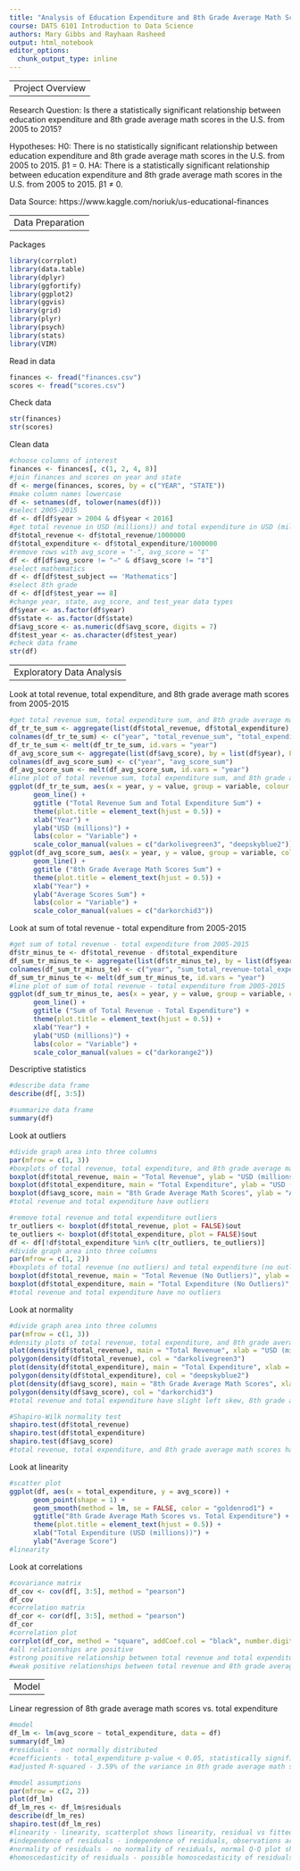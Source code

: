 ```yaml
---
title: "Analysis of Education Expenditure and 8th Grade Average Math Scores in the United States from 2005-2015"
course: DATS 6101 Introduction to Data Science
authors: Mary Gibbs and Rayhaan Rasheed
output: html_notebook
editor_options: 
  chunk_output_type: inline
---
```


----------------
Project Overview
----------------

Research Question: Is there a statistically significant relationship between education expenditure and 8th grade average math scores in the U.S. from 2005 to 2015?

Hypotheses:
H0: There is no statistically significant relationship between education expenditure and 8th grade average math scores in the U.S. from 2005 to 2015. β1 = 0. 
HA: There is a statistically significant relationship between education expenditure and 8th grade average math scores in the U.S. from 2005 to 2015. β1 ≠ 0.

Data Source: https://www.kaggle.com/noriuk/us-educational-finances

----------------
Data Preparation
----------------

Packages
```r
library(corrplot)
library(data.table)
library(dplyr)
library(ggfortify)
library(ggplot2)
library(ggvis)
library(grid)
library(plyr)
library(psych)
library(stats)
library(VIM)
```

Read in data
```r
finances <- fread("finances.csv")
scores <- fread("scores.csv")
```

Check data
```r
str(finances)
str(scores)
```

Clean data
```r
#choose columns of interest
finances <- finances[, c(1, 2, 4, 8)]
#join finances and scores on year and state
df <- merge(finances, scores, by = c("YEAR", "STATE"))
#make column names lowercase
df <- setnames(df, tolower(names(df)))
#select 2005-2015
df <- df[df$year > 2004 & df$year < 2016]
#get total revenue in USD (millions)) and total expenditure in USD (millions)
df$total_revenue <- df$total_revenue/1000000
df$total_expenditure <- df$total_expenditure/1000000
#remove rows with avg_score = "-", avg_score = "‡"
df <- df[df$avg_score != "—" & df$avg_score != "‡"]
#select mathematics
df <- df[df$test_subject == 'Mathematics']
#select 8th grade
df <- df[df$test_year == 8]
#change year, state, avg_score, and test_year data types
df$year <- as.factor(df$year)
df$state <- as.factor(df$state)
df$avg_score <- as.numeric(df$avg_score, digits = 7)
df$test_year <- as.character(df$test_year)
#check data frame 
str(df)
```

-------------------------
Exploratory Data Analysis
-------------------------

Look at total revenue, total expenditure, and 8th grade average math scores from 2005-2015
```r
#get total revenue sum, total expenditure sum, and 8th grade average math scores sum from 2005-2015
df_tr_te_sum <- aggregate(list(df$total_revenue, df$total_expenditure), by = list(df$year), FUN = sum)
colnames(df_tr_te_sum) <- c("year", "total_revenue_sum", "total_expenditure_sum")
df_tr_te_sum <- melt(df_tr_te_sum, id.vars = "year")
df_avg_score_sum <- aggregate(list(df$avg_score), by = list(df$year), FUN = sum)
colnames(df_avg_score_sum) <- c("year", "avg_score_sum")
df_avg_score_sum <- melt(df_avg_score_sum, id.vars = "year")
#line plot of total revenue sum, total expenditure sum, and 8th grade average math scores sum from 2005-2015
ggplot(df_tr_te_sum, aes(x = year, y = value, group = variable, colour = variable)) +
      geom_line() + 
      ggtitle ("Total Revenue Sum and Total Expenditure Sum") +
      theme(plot.title = element_text(hjust = 0.5)) +
      xlab("Year") +
      ylab("USD (millions)") + 
      labs(color = "Variable") + 
      scale_color_manual(values = c("darkolivegreen3", "deepskyblue2"))
ggplot(df_avg_score_sum, aes(x = year, y = value, group = variable, colour = variable)) +
      geom_line() + 
      ggtitle ("8th Grade Average Math Scores Sum") +
      theme(plot.title = element_text(hjust = 0.5)) + 
      xlab("Year") +
      ylab("Average Scores Sum") + 
      labs(color = "Variable") + 
      scale_color_manual(values = c("darkorchid3"))
```

Look at sum of total revenue - total expenditure from 2005-2015
```r
#get sum of total revenue - total expenditure from 2005-2015
df$tr_minus_te <- df$total_revenue - df$total_expenditure
df_sum_tr_minus_te <- aggregate(list(df$tr_minus_te), by = list(df$year), FUN = sum)
colnames(df_sum_tr_minus_te) <- c("year", "sum_total_revenue-total_expenditure")
df_sum_tr_minus_te <- melt(df_sum_tr_minus_te, id.vars = "year")
#line plot of sum of total revenue - total expenditure from 2005-2015
ggplot(df_sum_tr_minus_te, aes(x = year, y = value, group = variable, colour = variable)) +
      geom_line() + 
      ggtitle ("Sum of Total Revenue - Total Expenditure") +
      theme(plot.title = element_text(hjust = 0.5)) +
      xlab("Year") +
      ylab("USD (millions)") + 
      labs(color = "Variable") + 
      scale_color_manual(values = c("darkorange2"))
```

Descriptive statistics
```r
#describe data frame
describe(df[, 3:5])
```
```r
#summarize data frame
summary(df)
```

Look at outliers
```r
#divide graph area into three columns
par(mfrow = c(1, 3))  
#boxplots of total revenue, total expenditure, and 8th grade average math scores
boxplot(df$total_revenue, main = "Total Revenue", ylab = "USD (millions)")
boxplot(df$total_expenditure, main = "Total Expenditure", ylab = "USD (millions)")  
boxplot(df$avg_score, main = "8th Grade Average Math Scores", ylab = "Average Score")
#total revenue and total expenditure have outliers

#remove total revenue and total expenditure outliers 
tr_outliers <- boxplot(df$total_revenue, plot = FALSE)$out
te_outliers <- boxplot(df$total_expenditure, plot = FALSE)$out
df <- df[!df$total_expenditure %in% c(tr_outliers, te_outliers)]
#divide graph area into three columns
par(mfrow = c(1, 2))  
#boxplots of total revenue (no outliers) and total expenditure (no outliers)
boxplot(df$total_revenue, main = "Total Revenue (No Outliers)", ylab = "USD (millions)")
boxplot(df$total_expenditure, main = "Total Expenditure (No Outliers)", ylab = "USD (millions)")
#total revenue and total expenditure have no outliers
```

Look at normality 
```r
#divide graph area into three columns
par(mfrow = c(1, 3))  
#density plots of total revenue, total expenditure, and 8th grade average math scores
plot(density(df$total_revenue), main = "Total Revenue", xlab = "USD (millions)", ylab = "Frequency", col = "darkolivegreen3")
polygon(density(df$total_revenue), col = "darkolivegreen3")
plot(density(df$total_expenditure), main = "Total Expenditure", xlab = "USD (millions)", ylab = "Frequency", col = "deepskyblue2")
polygon(density(df$total_expenditure), col = "deepskyblue2")
plot(density(df$avg_score), main = "8th Grade Average Math Scores", xlab = "Average Score", ylab = "Frequency", col = "darkorchid3")
polygon(density(df$avg_score), col = "darkorchid3")
#total revenue and total expenditure have slight left skew, 8th grade average math scores looks normally distributed 

#Shapiro-Wilk normality test
shapiro.test(df$total_revenue)
shapiro.test(df$total_expenditure)
shapiro.test(df$avg_score)
#total revenue, total expenditure, and 8th grade average math scores have p values < 0.05, not normally distributed 
```

Look at linearity 
```r
#scatter plot 
ggplot(df, aes(x = total_expenditure, y = avg_score)) +
      geom_point(shape = 1) +    
      geom_smooth(method = lm, se = FALSE, color = "goldenrod1") + 
      ggtitle("8th Grade Average Math Scores vs. Total Expenditure") + 
      theme(plot.title = element_text(hjust = 0.5)) + 
      xlab("Total Expenditure (USD (millions))") + 
      ylab("Average Score")
#linearity 
```

Look at correlations
```r
#covariance matrix 
df_cov <- cov(df[, 3:5], method = "pearson")
df_cov
#correlation matrix 
df_cor <- cor(df[, 3:5], method = "pearson")
df_cor
#correlation plot 
corrplot(df_cor, method = "square", addCoef.col = "black", number.digits = 4)
#all relationships are positive
#strong positive relationship between total revenue and total expenditure
#weak positive relationships between total revenue and 8th grade average math scores and total expenditure and 8th grade average math scores
```

-----
Model
-----

Linear regression of 8th grade average math scores vs. total expenditure
```r
#model
df_lm <- lm(avg_score ~ total_expenditure, data = df)
summary(df_lm)
#residuals - not normally distributed
#coefficients - total_expenditure p-value < 0.05, statistically significant relationship between education expenditure and 8th grade average math scores
#adjusted R-squared - 3.59% of the variance in 8th grade average math scores can be explained by education expenditure, poor model

#model assumptions 
par(mfrow = c(2, 2))
plot(df_lm)
df_lm_res <- df_lm$residuals
describe(df_lm_res)
shapiro.test(df_lm_res)
#linearity - linearity, scatterplot shows linearity, residual vs fitted plot shows residuals skewed to left and spread around nearly horizontal line
#independence of residuals - independence of residuals, observations are independent
#normality of residuals - no normality of residuals, normal Q-Q plot shows that residuals follow straight line well, Shapiro-Wilk normality test shows p value < 0.05
#homoscedasticity of residuals - possible homoscedasticity of residuals, residual vs fitted plot shows residuals skewed to left and spread around slightly negatively sloped line
```
